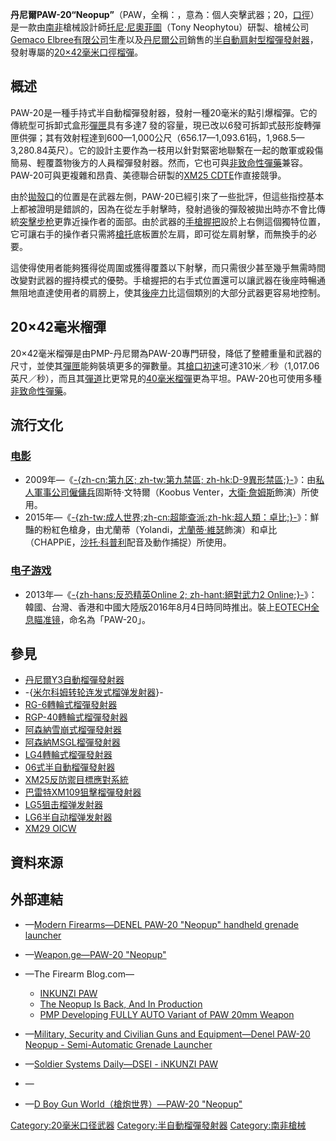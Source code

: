 {{noteTA
|G1=軍事
|G2=長度單位
|G3=Firearms
}}
{{Infobox Weapon
|name= 丹尼爾PAW-20<br />{{Lang|en|Denel PAW-20“Neopup”}}
|image= Neopup PAW-20.png
|image_size= 300px
|caption= 丹尼爾PAW-20半自動榴彈發射器
|origin= {{flagcountry|South Africa}}
|type= [[榴弹发射器#半自动榴弹发射器|半自動]][[榴彈發射器#肩射型|肩射型]][[榴彈發射器|榴彈發射器]]
<!-- Type selection -->
|is_ranged= yes
|is_bladed= 
|is_explosive= 
|is_artillery= 
|is_vehicle= 
|is_missile= 
|is_UK= 
<!-- Service history -->
|service= 
|used_by= 
|wars= 
<!-- Production history -->
|designer= [[托尼·尼奧菲圖|托尼·尼奧菲圖]]（Tony Neophytou）<ref>[http://www.worldsecurity-index.com/pressdet.php?id=1026 World Security-Index.com - Press Release - Denel (Pty) Ltd - KNM Media LLP] {{webarchive|url=https://web.archive.org/web/20080102042307/http://www.worldsecurity-index.com/pressdet.php?id=1026 |date=2008-01-02 }}</ref>
|design_date= 1999年—
|manufacturer= [[Gemaco_Elbree有限公司|Gemaco Elbree有限公司]]<ref>[http://www.quarry.nildram.co.uk/PAW20-1.jpg PAW20-1.jpg] {{webarchive|url=https://web.archive.org/web/20110520121214/http://www.quarry.nildram.co.uk/PAW20-1.jpg |date=2011-05-20 }}</ref>
|unit_cost= 
|production_date= 
|number= 
|variants= 正在進階開發
<!-- General specifications -->
|spec_label= 
|weight= 空槍：5.9[[千克|千克]]（13.01[[磅|磅]]）
|length= <div class="NavFrame collapsed" style="color: black; background-color: #FFFFFF; margin: 0 auto; padding: 0 10px; text-align: left;"><div class="NavHead" style="background-color: #FFFFFF; margin: 0 auto; padding: 0 10px; font-weight:normal;"></div><div class="NavContent" style="background-color: #FFFFFF; margin: 0 auto; padding: 0 10px;">
* 部署時：845[[毫米|毫米]]（33.27[[英寸|英寸]]）
* 存放時：770毫米（30.31英吋）
</div>
</div>
|part_length= 355毫米（13.98英吋）
|width= 115毫米（4.53英吋）
|height= 185毫米（7.28英吋）
|diameter= 
|crew= 
<!-- Ranged weapon specifications --> 
|cartridge= [[20×42毫米榴彈|20×42毫米榴彈]]，由PMP-丹尼爾研製、PMP-丹尼爾彈藥生產的點引爆榴彈<ref>[http://www.pmp.co.za/index.php?page=mediumcalibre PMP Denel]</ref><div class="NavFrame collapsed" style="color: black; background-color: #FFFFFF; margin: 0 auto; padding: 0 10px; text-align: left;"><div class="NavHead" style="background-color: #FFFFFF; margin: 0 auto; padding: 0 10px; font-weight:normal;"></div><div class="NavContent" style="background-color: #FFFFFF; margin: 0 auto; padding: 0 10px;">
* HE（[[榴彈|高爆彈]]）
* HE-I（高爆[[燃烧弹|燃烧弹]]）
* TP（訓練彈）
</div>
</div>
|caliber= 20毫米（0.79英吋）
|barrels= 1根，[[膛線|線膛]]，無[[槍口|槍口]]裝置
|action= <div class="NavFrame collapsed" style="color: black; background-color: #FFFFFF; margin: 0 auto; padding: 0 10px; text-align: left;"><div class="NavHead" style="background-color: #FFFFFF; margin: 0 auto; padding: 0 10px; font-weight:normal;"></div><div class="NavContent" style="background-color: #FFFFFF; margin: 0 auto; padding: 0 10px;">
* [[氣動式_(槍械)|氣動式]]
* [[轉拴式槍栓|轉拴式槍栓]]
</div>
</div>
|mode= {{Link-en|半自動槍械|Semi-automatic firearm|半自動}}
|rate= 
|velocity= 310[[米每秒|米／秒]]（1,017.06[[英尺每秒|英尺／秒]]）
|energy= 
|range= <div class="NavFrame collapsed" style="color: black; background-color: #FFFFFF; margin: 0 auto; padding: 0 10px; text-align: left;"><div class="NavHead" style="background-color: #FFFFFF; margin: 0 auto; padding: 0 10px; font-weight:normal;"></div><div class="NavContent" style="background-color: #FFFFFF; margin: 0 auto; padding: 0 10px;">
* 點目標：600[[米_(单位)|公尺]]（656.17[[码|码]]，1,968.5[[英尺|英尺]]）
* 壓制火力（一組士兵）：800公尺（874.89码，2,624.67英尺）
* 面目標：1,000公尺（1,093.61码，3,280.84英尺，0.62[[英里|英里]]）
</div>
</div>
|max_range= 
|feed= <div class="NavFrame collapsed" style="color: black; background-color: #FFFFFF; margin: 0 auto; padding: 0 10px; text-align: left;"><div class="NavHead" style="background-color: #FFFFFF; margin: 0 auto; padding: 0 10px; font-weight:normal;"></div><div class="NavContent" style="background-color: #FFFFFF; margin: 0 auto; padding: 0 10px;">
* 早期型：7發可拆卸式盒形[[彈匣|彈匣]]（已因準確性問題而停產）
* 目前型：6發可拆卸式鼓形旋轉彈匣
</div>
</div>
|sights= [[機匣|機匣]]頂部的兩段平行放置[[皮卡汀尼導軌|MIL-STD-1913戰術導軌]]上安裝[[瞄準镜|光學瞄準鏡]]、[[紅點鏡|紅點鏡／反射式瞄準鏡]]、[[全像武器照準器|全息瞄準鏡]]、[[夜視鏡|夜視鏡]]或[[熱成像儀|熱成像儀]]（可拆卸）<div class="NavFrame collapsed" style="color: black; background-color: #FFFFFF; margin: 0 auto; padding: 0 10px; text-align: left;"><div class="NavHead" style="background-color: #FFFFFF; margin: 0 auto; padding: 0 10px; font-weight:normal;"></div><div class="NavContent" style="background-color: #FFFFFF; margin: 0 auto; padding: 0 10px;">
* 紅點{{Link-en|準直式瞄準鏡|Collimator sight}}
* 其他可用的瞄準鏡
</div>
</div>
<!-- 火炮規格 -->
|breech= 
|recoil= 
|carriage= 
|elevation= 
|traverse= 
<!-- 刃器規格 --> 
|blade_type= 
|hilt_type= 
|sheath_type= 
|head_type= 
|haft_type= 
<!-- 爆炸物內填炸藥規格 --> 
|filling= 
|filling_weight= 
|detonation= 
|yield= 
<!-- 車輛/飛彈規格 -->
|armour= 
|primary_armament= 
|secondary_arament= 
|engine= 
|engine_power= 
|transmission= 
|payload_capacity= 
|fuel_capacity= 
|pw_ratio= 
|suspension= 
|clearance= 
|vehicle_range= 
|speed= 
|guidance= 
|steering= 
<!-- Missiles only -->
|wingspan= 
|propellant= 
|ceiling= 
|altitude= 
|depth= 
|boost= 
|accuracy= 
|launch_platform= 
|transport= 
}}

'''丹尼爾PAW-20“Neopup”'''（PAW，全稱：{{Lang|en|'''P'''ersonal '''A'''ssault '''W'''eapon}}，意為：個人突擊武器；20，[[口徑|口徑]]）是一款由[[南非|南非]]槍械設計師[[托尼·尼奧菲圖|托尼·尼奧菲圖]]（Tony Neophytou）研製、槍械公司[[Gemaco_Elbree有限公司|Gemaco Elbree有限公司]]生產以及[[丹尼爾公司|丹尼爾公司]]銷售的[[榴弹发射器#半自动榴弹发射器|半自動]][[榴彈發射器#肩射型|肩射型]][[榴彈發射器|榴彈發射器]]，發射專屬的[[#20×42毫米榴彈|20×42毫米]][[口徑|口徑]][[榴彈|榴彈]]。

== 概述 ==
PAW-20是一種手持式半自動榴彈發射器，發射一種20毫米的點引爆榴彈。它的傳統型可拆卸式盒形[[彈匣|彈匣]]具有多達7 發的容量，現已改以6發可拆卸式鼓形旋轉彈匣供彈；其有效射程達到600—1,000公尺（656.17—1,093.61码，1,968.5—3,280.84英尺）。它的設計主要作為一枝用以針對緊密地聯繫在一起的敵軍或殺傷簡易、輕覆蓋物後方的人員榴彈發射器。然而，它也可與[[非致命性武器|非致命性彈藥]]兼容。PAW-20可與更複雜和昂貴、美德聯合研製的[[XM25反防禦目標應對系統|XM25 CDTE]]作直接競爭。

由於[[拋殼口|拋殼口]]的位置是在武器左側，PAW-20已經引來了一些批評，但這些指控基本上都被證明是錯誤的，因為在從左手射擊時，發射過後的彈殼被拋出時亦不會比傳統[[突擊步枪|突擊步枪]]更靠近操作者的面部。由於武器的[[手槍握把|手槍握把]]設於上右側這個獨特位置，它可讓右手的操作者只需將[[槍托|槍托]]底板置於左肩，即可從左肩射擊，而無換手的必要。

這使得使用者能夠獲得從周圍或獲得覆蓋以下射擊，而只需很少甚至幾乎無需時間改變對武器的握持模式的優勢。手槍握把的右手式位置還可以讓武器在後座時暢通無阻地直達使用者的肩膀上，使其[[後座力|後座力]]比這個類別的大部分武器更容易地控制。

== 20×42毫米榴彈 ==
<!-- {{main|20×42毫米榴彈}} -->
20×42毫米榴彈是由PMP-丹尼爾為PAW-20專門研發，降低了整體重量和武器的尺寸，並使其[[彈匣|彈匣]]能夠裝填更多的彈數量。其[[槍口初速|槍口初速]]可達310米／秒（1,017.06英尺／秒），而且其[[弹道学|彈道]]比更常見的[[40毫米榴彈|40毫米榴彈]]更為平坦。PAW-20也可使用多種[[非致命性武器|非致命性彈藥]]。

== 流行文化 ==
=== [[电影|电影]] ===
* 2009年—《[[第九区|-{zh-cn:第九区; zh-tw:第九禁區; zh-hk:D-9異形禁區;}-]]》：由[[私人軍事服務公司|私人軍事公司]][[僱傭兵|僱傭兵]]固斯特·文特爾（Koobus Venter，[[大衛·詹姆斯_(南非演員)|大衛·詹姆斯]]飾演）所使用。
* 2015年—《[[成人世界|-{zh-tw:成人世界;zh-cn:超能查派;zh-hk:超人類：卓比;}-]]》：鮮豔的粉紅色槍身，由尤蘭蒂（Yolandi，[[尤蘭蒂·維瑟|尤蘭蒂·維瑟]]飾演）和卓比（CHAPPiE，[[沙托·科普利|沙托·科普利]]配音及動作捕捉）所使用。

=== [[电子游戏|电子游戏]] ===
* 2013年—《[[絕對武力2_Online|-{zh-hans:反恐精英Online 2; zh-hant:絕對武力2 Online;}-]]》：韓國、台灣、香港和中國大陸版2016年8月4日時同時推出。裝上[[EOTECH|EOTECH全息瞄准镜]]，命名為「PAW-20」。

== 參見 ==
* [[丹尼爾Y3自動榴彈發射器|丹尼爾Y3自動榴彈發射器]]
* -{[[米尔科姆转轮连发式榴弹发射器|米尔科姆转轮连发式榴弹发射器]]}-
* [[RG-6轉輪式榴彈發射器|RG-6轉輪式榴彈發射器]]
* [[RGP-40轉輪式榴彈發射器|RGP-40轉輪式榴彈發射器]]
* [[阿森納雪崩式榴彈發射器|阿森納雪崩式榴彈發射器]]
* [[阿森納MSGL榴彈發射器|阿森納MSGL榴彈發射器]]
* [[LG4轉輪式榴彈發射器|LG4轉輪式榴彈發射器]]
* [[06式半自動榴彈發射器|06式半自動榴彈發射器]]
* [[XM25反防禦目標應對系統|XM25反防禦目標應對系統]]
* [[巴雷特XM109狙擊榴彈發射器|巴雷特XM109狙擊榴彈發射器]]
* [[LG5狙击榴弹发射器|LG5狙击榴弹发射器]]
* [[LG6半自动榴弹发射器|LG6半自动榴弹发射器]]
* [[XM29_OICW|XM29 OICW]]

== 資料來源 ==
{{Reflist}}

== 外部連結 ==
* {{en icon}}—[http://world.guns.ru/grenade/safr/paw-20-neopup-e.html Modern Firearms—DENEL PAW-20 "Neopup" handheld grenade launcher]{{Wayback|url=http://world.guns.ru/grenade/safr/paw-20-neopup-e.html |date=20160816042858 }}
* {{en icon}}—[http://georgians.weapon.ge/index.php?sel=1&id=293&man=&coun=26&cat=&l=en Weapon.ge—PAW-20 "Neopup"]{{Wayback|url=http://georgians.weapon.ge/index.php?sel=1&id=293&man=&coun=26&cat=&l=en |date=20160411014131 }}
* {{en icon}}—The Firearm Blog.com—
** [http://www.thefirearmblog.com/blog/2015/09/21/inkunzi-paw/ INKUNZI PAW]{{Wayback|url=http://www.thefirearmblog.com/blog/2015/09/21/inkunzi-paw/ |date=20190911140400 }}
** [http://www.thefirearmblog.com/blog/2015/10/29/the-neopup-is-back-and-in-production/ The Neopup Is Back, And In Production]{{Wayback|url=http://www.thefirearmblog.com/blog/2015/10/29/the-neopup-is-back-and-in-production/ |date=20190929042524 }}
** [http://www.thefirearmblog.com/blog/2016/06/07/pmp-developing-fully-auto-variant-paw-20mm-weapon/ PMP Developing FULLY AUTO Variant of PAW 20mm Weapon]{{Wayback|url=http://www.thefirearmblog.com/blog/2016/06/07/pmp-developing-fully-auto-variant-paw-20mm-weapon/ |date=20201020143947 }}
* {{en icon}}—[http://www.militaryfactory.com/smallarms/detail.asp?smallarms_id=352 Military, Security and Civilian Guns and Equipment—Denel PAW-20 Neopup - Semi-Automatic Grenade Launcher]{{Wayback|url=http://www.militaryfactory.com/smallarms/detail.asp?smallarms_id=352 |date=20200927041123 }}
* {{en icon}}—[http://soldiersystems.net/2015/09/18/dsei-inkunzi-paw Soldier Systems Daily—DSEI - iNKUNZI PAW]{{Wayback|url=http://soldiersystems.net/2015/09/18/dsei-inkunzi-paw |date=20201024195833 }}
* {{en icon}}—{{YouTube|xsBEQ-Pulvc|Neopup 20mm}}
* {{zh-hans icon}}—[http://pewpewpew.work/safrica/paw20/paw20.htm D Boy Gun World（槍炮世界）—PAW-20 "Neopup"]{{Wayback|url=http://pewpewpew.work/safrica/paw20/paw20.htm |date=20200520233002 }}

[[Category:20毫米口径武器|Category:20毫米口径武器]]
[[Category:半自動榴彈發射器|Category:半自動榴彈發射器]]
[[Category:南非槍械|Category:南非槍械]]
